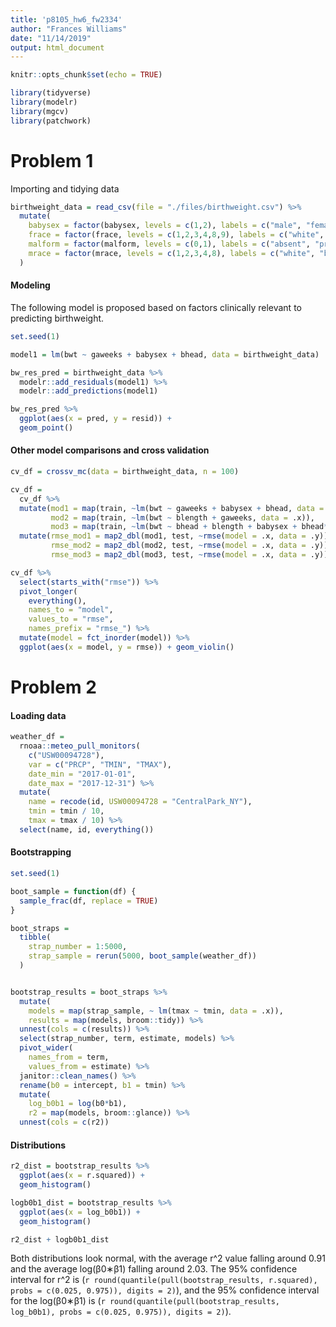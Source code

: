 ```yaml
---
title: 'p8105_hw6_fw2334'
author: "Frances Williams"
date: "11/14/2019"
output: html_document
---
```


```r
knitr::opts_chunk$set(echo = TRUE)

library(tidyverse)
library(modelr)
library(mgcv)
library(patchwork)
```

# Problem 1

Importing and tidying data
```r
birthweight_data = read_csv(file = "./files/birthweight.csv") %>% 
  mutate(
    babysex = factor(babysex, levels = c(1,2), labels = c("male", "female")),
    frace = factor(frace, levels = c(1,2,3,4,8,9), labels = c("white", "black", "asian", "puerto rican", "other", "unkown")),
    malform = factor(malform, levels = c(0,1), labels = c("absent", "present")),
    mrace = factor(mrace, levels = c(1,2,3,4,8), labels = c("white", "black", "asian", "puerto rican", "other"))
  )
```

#### Modeling

The following model is proposed based on factors clinically relevant to predicting birthweight. 
```r
set.seed(1)

model1 = lm(bwt ~ gaweeks + babysex + bhead, data = birthweight_data)

bw_res_pred = birthweight_data %>% 
  modelr::add_residuals(model1) %>% 
  modelr::add_predictions(model1) 

bw_res_pred %>% 
  ggplot(aes(x = pred, y = resid)) + 
  geom_point()

```


#### Other model comparisons and cross validation
```r

cv_df = crossv_mc(data = birthweight_data, n = 100)

cv_df = 
  cv_df %>% 
  mutate(mod1 = map(train, ~lm(bwt ~ gaweeks + babysex + bhead, data = .x)),
         mod2 = map(train, ~lm(bwt ~ blength + gaweeks, data = .x)),
         mod3 = map(train, ~lm(bwt ~ bhead + blength + babysex + bhead*blength + bhead*babysex + blength*babysex + bhead*blength*babysex, data = as_tibble(.x)))) %>% 
  mutate(rmse_mod1 = map2_dbl(mod1, test, ~rmse(model = .x, data = .y)),
         rmse_mod2 = map2_dbl(mod2, test, ~rmse(model = .x, data = .y)),
         rmse_mod3 = map2_dbl(mod3, test, ~rmse(model = .x, data = .y)))

cv_df %>% 
  select(starts_with("rmse")) %>% 
  pivot_longer(
    everything(),
    names_to = "model", 
    values_to = "rmse",
    names_prefix = "rmse_") %>% 
  mutate(model = fct_inorder(model)) %>% 
  ggplot(aes(x = model, y = rmse)) + geom_violin()

```

# Problem 2


#### Loading data
```r
weather_df = 
  rnoaa::meteo_pull_monitors(
    c("USW00094728"),
    var = c("PRCP", "TMIN", "TMAX"), 
    date_min = "2017-01-01",
    date_max = "2017-12-31") %>%
  mutate(
    name = recode(id, USW00094728 = "CentralPark_NY"),
    tmin = tmin / 10,
    tmax = tmax / 10) %>%
  select(name, id, everything())
```


#### Bootstrapping
```r
set.seed(1)

boot_sample = function(df) {
  sample_frac(df, replace = TRUE)
}

boot_straps = 
  tibble(
    strap_number = 1:5000,
    strap_sample = rerun(5000, boot_sample(weather_df))
  )


bootstrap_results = boot_straps %>% 
  mutate(
    models = map(strap_sample, ~ lm(tmax ~ tmin, data = .x)),
    results = map(models, broom::tidy)) %>%
  unnest(cols = c(results)) %>% 
  select(strap_number, term, estimate, models) %>% 
  pivot_wider(
    names_from = term,
    values_from = estimate) %>% 
  janitor::clean_names() %>% 
  rename(b0 = intercept, b1 = tmin) %>% 
  mutate(
    log_b0b1 = log(b0*b1),
    r2 = map(models, broom::glance)) %>%
  unnest(cols = c(r2))
```


#### Distributions
```r
r2_dist = bootstrap_results %>% 
  ggplot(aes(x = r.squared)) +
  geom_histogram()

logb0b1_dist = bootstrap_results %>% 
  ggplot(aes(x = log_b0b1)) +
  geom_histogram()

r2_dist + logb0b1_dist
```

Both distributions look normal, with the average r^2 value falling around 0.91 and the average log(β0∗β1) falling around 2.03. The 95% confidence interval for r^2 is (`r round(quantile(pull(bootstrap_results, r.squared), probs = c(0.025, 0.975)), digits = 2)`), and the 95% confidence interval for the log(β0∗β1) is (`r round(quantile(pull(bootstrap_results, log_b0b1), probs = c(0.025, 0.975)), digits = 2)`).